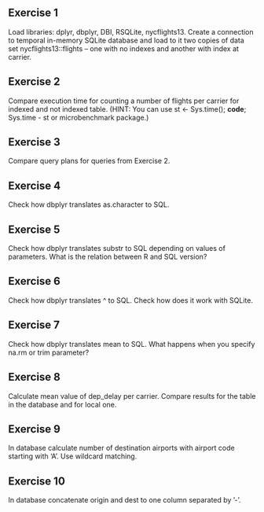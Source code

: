

#####################
## Exercise 1
#####################
Load libraries: dplyr, dbplyr, DBI, RSQLite, nycflights13. Create a connection to temporal in-memory SQLite database and load to it two copies of data set nycflights13::flights – one with no indexes and another with index at carrier.


#####################
## Exercise 2
#####################
Compare execution time for counting a number of flights per carrier for indexed and not indexed table. (HINT: You can use st <- Sys.time(); **code**; Sys.time - st or microbenchmark package.)


#####################
## Exercise 3
#####################
Compare query plans for queries from Exercise 2.


#####################
## Exercise 4
#####################
Check how dbplyr translates as.character to SQL.


#####################
## Exercise 5
#####################
Check how dbplyr translates substr to SQL depending on values of parameters. What is the relation between R and SQL version?


#####################
## Exercise 6
#####################
Check how dbplyr translates ^ to SQL. Check how does it work with SQLite.


#####################
## Exercise 7
#####################
Check how dbplyr translates mean to SQL. What happens when you specify na.rm or trim parameter?

#####################
## Exercise 8
#####################
Calculate mean value of dep_delay per carrier. Compare results for the table in the database and for local one.


#####################
## Exercise 9
#####################
In database calculate number of destination airports with airport code starting with ‘A’. Use wildcard matching.


 

#####################
## Exercise 10
#####################
In database concatenate origin and dest to one column separated by ‘-‘.

